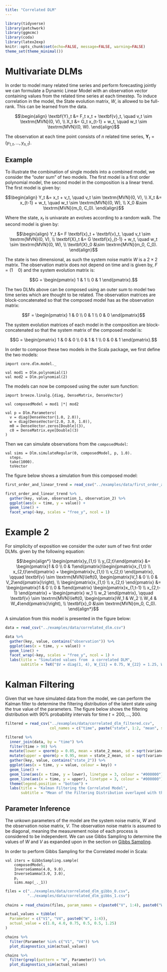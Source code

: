 ```yaml
---
title: "Correlated DLM"
---
```


```r
library(tidyverse)
library(patchwork)
library(ggmcmc)
library(coda)
library(latex2exp)
knitr::opts_chunk$set(echo=FALSE, message=FALSE, warning=FALSE)
theme_set(theme_minimal())
```

# Multivariate DLMs

In order to model many related time series and perform forecasting jointly we can formulate a Dynamic Linear Model with an observation *vector* containing values from the related time series at each timestep. To induce correlation in the model, the State evolution matrix, $W$, is allowed to be full-rank. This can be learned from the data.

$$\begin{align}
\textbf{Y}_t &= F_t x_t + \textbf{v}_t, \quad v_t \sim \textrm{MVN}(0, V), \\
X_t &= G_t x_{t-1} + w_t, \quad w_t \sim \textrm{MVN}(0, W).
\end{align}$$

The observation at each time point consists of $n$ related time series, $\textbf{Y}_t = (y_{1,t},\dots,y_{n,t})$.

## Example

To illustrate the combination of single models into a combined model, we consider the "outer sum" of two models. The first model is a first order polynomial model, the second model in the composition is a linear trend. The first model is given by:

$$\begin{align}
Y_t &= x_t + v_t, \quad v_t \sim \textrm{MVN}(0, V), \\
X_t &= x_{t-1} + w_t, \quad w_t \sim \textrm{MVN}(0, W), \\
X_0 &\sim \textrm{MVN}(m_0, C_0).
\end{align}$$

Where the state, $x_t$ is univarate an evolves according to a random walk. The second model is given by: 

$$\begin{align}
Y_t &= F \textbf{x}_t + \textbf{v}_t, \quad v_t \sim \textrm{MVN}(0, V), \\
\textbf{X}_t &= G \textbf{x}_{t-1} + w_t, \quad w_t \sim \textrm{MVN}(0, W), \\
\textbf{X}_0 &\sim \textrm{MVN}(m_0, C_0).
\end{align}$$

The state is two dimensional, as such the system noise matrix $W$ is a $2 \times 2$ matrix. The observation matrix does not depend on time and is given by, $F = (1 \quad 0)$ and the system evolution matrix is:

$$G = \begin{pmatrix} 
1 & 1 \\
0 & 1
\end{pmatrix}.$$

The two DLMs above can be composed using an outer sum to model two time series which are thought to be related. The observation matrices are block-concatenated so that the composed model has as the observation matrix: 

$$F = \begin{pmatrix} 
1 & 0 \\
0 & 1 \\
0 & 0
\end{pmatrix}$$ 

The system evolution matrices of each model in the composition are block-concatenated so that the system matrix of the composed model is:

$$G = \begin{pmatrix} 
1 & 0 & 0 \\
0 & 1 & 1 \\
0 & 0 & 1
\end{pmatrix}.$$

In order to compose these two models in the Scala package, we first define the two models:

```tut:silent
import core.dlm.model._

val mod1 = Dlm.polynomial(1)
val mod2 = Dlm.polynomial(2)
```

The models can now be composed using the outer sum function:

```tut:silent
import breeze.linalg.{diag, DenseMatrix, DenseVector}

val composedModel = mod1 |*| mod2

val p = Dlm.Parameters(
  v = diag(DenseVector(1.0, 2.0)), 
  w = diag(DenseVector(2.0, 3.0, 1.0)),
  m0 = DenseVector.zeros[Double](3), 
  c0 = DenseMatrix.eye[Double](3)
)
```

Then we can simulate observations from the `composedModel`:

```tut:silent
val sims = Dlm.simulateRegular(0, composedModel, p, 1.0).
  steps.
  take(1000).
  toVector
```

The figure below shows a simulation from this composed model:

```r
first_order_and_linear_trend = read_csv("../examples/data/first_order_and_linear_trend.csv")

first_order_and_linear_trend %>%
  gather(key, value, observation_1, observation_2) %>%
  ggplot(aes(x = time, y = value)) +
  geom_line() +
  facet_wrap(~key, scales = "free_y", ncol = 1)
```

# Example 2

For simplicity of exposition we consider the outer sum of two first order DLMs. given by the following equation:

$$\begin{align*}
\begin{pmatrix}y_{1,t} \\ y_{2,t}\end{pmatrix} &= \begin{pmatrix}1 & 0 \\ 0 & 1\end{pmatrix}\begin{pmatrix}x_{1,t} \\ x_{2,t}\end{pmatrix} + \begin{pmatrix}v_{1,t} \\ v_{2,t} \end{pmatrix}, \qquad \textbf{v} \sim \textrm{MVN}\left(0, \begin{pmatrix}V_1 & 0 \\ 0 & V_2\end{pmatrix}\right), \\
\begin{pmatrix}x_{1,t} \\ x_{2,t} \end{pmatrix} &= \begin{pmatrix}1 & 0 \\ 0 & 1\end{pmatrix} \begin{pmatrix}x_{1,t-1} \\ x_{2,t-1} \end{pmatrix} + \begin{pmatrix} w_1 \\ w_2 \end{pmatrix}, \qquad \textbf{v} \sim \textrm{MVN}\left(0, \begin{pmatrix}W_1 & W_2 \\ W_4 & W_4\end{pmatrix}\right), \\
\textbf{x}_0 &\sim \textrm{MVN}(m_0, C_0).
\end{align*}$$

A simulation from this model is presented in the figure below:

```r
data = read_csv("../examples/data/correlated_dlm.csv")

data %>%
  gather(key, value, contains("observation")) %>%
  ggplot(aes(x = time, y = value)) +
  geom_line() +
  facet_wrap(~key, scales = "free_y", ncol = 1) +
  labs(title = "Simulated values from  a correlated DLM",
       subtitle = TeX("$V = diag(1, 4), W_{11} = 0.75, W_{22} = 1.25, W_{21} = 0.5$"))
```

# Kalman Filtering

Given that we have simulated data from the model, we can perform the Kalman filter to determine the filtering distribution of the latent state using the true value of the parameters. The figure below shows the filtering distribution with 90% probability intervals for time $t = 200, \dots , 300$.

```r
filtered = read_csv("../examples/data/correlated_dlm_filtered.csv", 
                    col_names = c("time", paste("state", 1:2, "mean", sep = "_"), paste("variance", 1:2, sep = "_")))

filtered %>%
  inner_join(data, by = "time") %>%
  filter(time > 90) %>%
  mutate(lower = qnorm(p = 0.05, mean = state_2_mean, sd = sqrt(variance_2))) %>%
  mutate(upper = qnorm(p = 0.95, mean = state_2_mean, sd = sqrt(variance_2))) %>%
  gather(key, value, contains("state_2")) %>%
  ggplot(aes(x = time, y = value, colour = key)) +
  geom_line() +
  geom_line(aes(x = time, y = lower), linetype = 3, colour = "#000000") +
  geom_line(aes(x = time, y = upper), linetype = 3, colour = "#000000") +
  theme(legend.position = "bottom") +
  labs(title = "Kalman Filtering the Correlated Model",
       subtitle = "Mean of the Filtering Distribution overlayed with the actual simulated state with 90% probability intervals")
```


## Parameter Inference

The unkown parameters of the model are the system noise matrix, $W$ and the observation noise matrix, $V$. The observation noise matrix is assumed to be diagonal, meaning the measurement noise of each process is considered to be independent. We can use Gibbs Sampling to determine the values of $W$ and $V$ as expanded upon in the section on [Gibbs Sampling](gibbs_sampling.html).

In order to perform Gibbs Sampling for the Correlated model in Scala:

```tut:silent
val iters = GibbsSampling.sample(
    composedModel,
    InverseGamma(4.0, 9.0),
    InverseGamma(3.0, 3.0),
    p,
    sims.map(_._1))
```

```r
files = c("../examples/data/correlated_dlm_gibbs_0.csv",
          "../examples/data/correlated_dlm_gibbs_1.csv")
          
chains = read_chains(files, param_names = c(paste0("V", 1:4), paste0("W", 1:4)), nth = 2, drop = 12000)

actual_values = tibble(
  Parameter = c("V1", "V4", paste0("W", 1:4)),
  actual_value = c(1.0, 4.0, 0.75, 0.5, 0.5, 1.25)
)

chains %>%
  filter(Parameter %in% c("V1", "V4")) %>%
  plot_diagnostics_sim(actual_values)
```

```r
chains %>%
  filter(grepl(pattern = "W", Parameter)) %>%
  plot_diagnostics_sim(actual_values)
```
